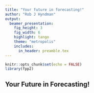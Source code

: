 ```yaml
---
title: "Your future in forecasting!"
author: "Rob J Hyndman"
output:
  beamer_presentation:
    fig_height: 3
    fig_width: 6
    highlight: tango
    theme: "metropolis"
    includes:
      in_header: preamble.tex
---
```


```r
knitr::opts_chunk$set(echo = FALSE)
library(fpp2)
```

## Your Future in Forecasting!

\begin{tabular}{lp{7.5cm}}
\raisebox{-1.7cm}{\includegraphics[width=1.5cm]{figs/fppcover.jpg}} &
  \textbf{Online textbook:  \url{OTexts.org/fpp2/}} \\[2cm]
%
\raisebox{-1.2cm}{\includegraphics[width=1.5cm]{figs/datacamp.jpg}} &
  \textbf{Other DataCamp courses:}
  \begin{itemize}\itemsep=0cm
    \item ARIMA modeling with R
    \item Introduction to time series analysis
    \item Manipulating time series data in R
  \end{itemize} \\[-0.2cm]
%
 \raisebox{-0.9cm}{\includegraphics[width=1.5cm]{figs/Rlogo.png}} &
 Practice forecasting lots of different time series, using many different methods. 
\end{tabular} \vspace*{0.5cm}



\Large\centering\bfseries 
Good luck and happy forecasting!

